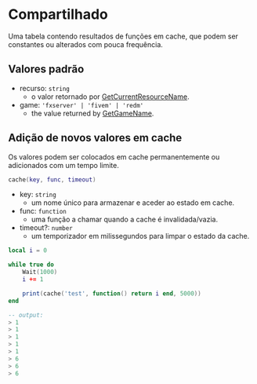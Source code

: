# Compartilhado

Uma tabela contendo resultados de funções em cache, que podem ser constantes ou alterados com pouca frequência.

## Valores padrão

- recurso: `string`
  - o valor retornado por [GetCurrentResourceName](https://docs.fivem.net/natives/?_0xE5E9EBBB).
- game: `'fxserver' | 'fivem' | 'redm'`
  - the value returned by [GetGameName](https://docs.fivem.net/natives/?_0xE8EAA18B).

## Adição de novos valores em cache

Os valores podem ser colocados em cache permanentemente ou adicionados com um tempo limite.

```lua
cache(key, func, timeout)
```

- key: `string`
  - um nome único para armazenar e aceder ao estado em cache.
- func: `function`
  - uma função a chamar quando a cache é invalidada/vazia.
- timeout?: `number`
  - um temporizador em milissegundos para limpar o estado da cache.

```lua
local i = 0

while true do
    Wait(1000)
    i += 1

    print(cache('test', function() return i end, 5000))
end

-- output:
> 1
> 1
> 1
> 1
> 1
> 6
> 6
> 6
```
